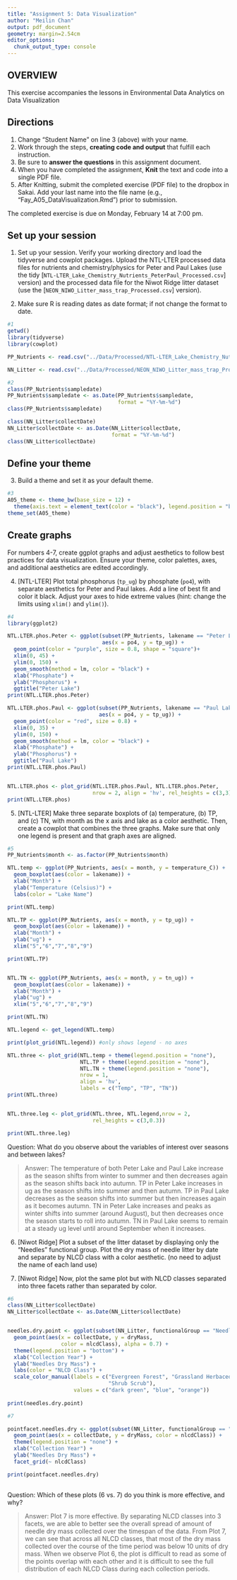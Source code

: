```yaml
---
title: "Assignment 5: Data Visualization"
author: "Meilin Chan"
output: pdf_document
geometry: margin=2.54cm
editor_options: 
  chunk_output_type: console
---
```


## OVERVIEW

This exercise accompanies the lessons in Environmental Data Analytics on Data Visualization 

## Directions
1. Change "Student Name" on line 3 (above) with your name.
2. Work through the steps, **creating code and output** that fulfill each instruction.
3. Be sure to **answer the questions** in this assignment document.
4. When you have completed the assignment, **Knit** the text and code into a single PDF file.
5. After Knitting, submit the completed exercise (PDF file) to the dropbox in Sakai. Add your last name into the file name (e.g., "Fay_A05_DataVisualization.Rmd") prior to submission.

The completed exercise is due on Monday, February 14 at 7:00 pm.



## Set up your session 
1. Set up your session. Verify your working directory and load the tidyverse 
and cowplot packages. Upload the NTL-LTER processed data files for nutrients 
and chemistry/physics for Peter and Paul Lakes (use the tidy 
[`NTL-LTER_Lake_Chemistry_Nutrients_PeterPaul_Processed.csv`] version) and 
the processed data file for the Niwot Ridge litter dataset (use the [`NEON_NIWO_Litter_mass_trap_Processed.csv`] version). 

2. Make sure R is reading dates as date format; if not change the format to date.

```r
#1 
getwd()
library(tidyverse)
library(cowplot)

PP_Nutrients <- read.csv("../Data/Processed/NTL-LTER_Lake_Chemistry_Nutrients_PeterPaul_Processed.csv", stringsAsFactors = FALSE)

NN_Litter <- read.csv("../Data/Processed/NEON_NIWO_Litter_mass_trap_Processed.csv", stringsAsFactors = TRUE)

#2 
class(PP_Nutrients$sampledate)
PP_Nutrients$sampledate <- as.Date(PP_Nutrients$sampledate, 
                                   format = "%Y-%m-%d")
class(PP_Nutrients$sampledate)

class(NN_Litter$collectDate)
NN_Litter$collectDate <- as.Date(NN_Litter$collectDate, 
                                 format = "%Y-%m-%d")
class(NN_Litter$collectDate)

```
## Define your theme
3. Build a theme and set it as your default theme.

```r
#3
A05_theme <- theme_bw(base_size = 12) +
  theme(axis.text = element_text(color = "black"), legend.position = "bottom")
theme_set(A05_theme)
```

## Create graphs
For numbers 4-7, create ggplot graphs and adjust aesthetics to follow best practices for data visualization. Ensure your theme, color palettes, axes, and additional aesthetics are edited accordingly.

4. [NTL-LTER] Plot total phosphorus (`tp_ug`) by phosphate (`po4`), with separate aesthetics for Peter and Paul lakes. Add a line of best fit and color it black. Adjust your axes to hide extreme values (hint: change the limits using `xlim()` and `ylim()`).

```r
#4
library(ggplot2)

NTL.LTER.phos.Peter <- ggplot(subset(PP_Nutrients, lakename == "Peter Lake"), 
                              aes(x = po4, y = tp_ug)) +
  geom_point(color = "purple", size = 0.8, shape = "square")+
  xlim(0, 45) +
  ylim(0, 150) +
  geom_smooth(method = lm, color = "black") +
  xlab("Phosphate") +
  ylab("Phosphorus") +
  ggtitle("Peter Lake")
print(NTL.LTER.phos.Peter)

NTL.LTER.phos.Paul <- ggplot(subset(PP_Nutrients, lakename == "Paul Lake"), 
                             aes(x = po4, y = tp_ug)) +
  geom_point(color = "red", size = 0.8) +
  xlim(0, 35) +
  ylim(0, 150) +
  geom_smooth(method = lm, color = "black") +
  xlab("Phosphate") +
  ylab("Phosphorus") +
  ggtitle("Paul Lake")
print(NTL.LTER.phos.Paul)


NTL.LTER.phos <- plot_grid(NTL.LTER.phos.Paul, NTL.LTER.phos.Peter, 
                           nrow = 2, align = 'hv', rel_heights = c(3,3))
print(NTL.LTER.phos)

```


5. [NTL-LTER] Make three separate boxplots of (a) temperature, (b) TP, and (c) TN, with month as the x axis and lake as a color aesthetic. Then, create a cowplot that combines the three graphs. Make sure that only one legend is present and that graph axes are aligned.

```r
#5
PP_Nutrients$month <- as.factor(PP_Nutrients$month)

NTL.temp <- ggplot(PP_Nutrients, aes(x = month, y = temperature_C)) +
  geom_boxplot(aes(color = lakename)) +
  xlab("Month") +
  ylab("Temperature (Celsius)") +
  labs(color = "Lake Name")

print(NTL.temp)

NTL.TP <- ggplot(PP_Nutrients, aes(x = month, y = tp_ug)) +
  geom_boxplot(aes(color = lakename)) +
  xlab("Month") +
  ylab("ug") +
  xlim("5","6","7","8","9")

print(NTL.TP)


NTL.TN <- ggplot(PP_Nutrients, aes(x = month, y = tn_ug)) +
  geom_boxplot(aes(color = lakename)) +
  xlab("Month") +
  ylab("ug") +
  xlim("5","6","7","8","9")

print(NTL.TN)

NTL.legend <- get_legend(NTL.temp)

print(plot_grid(NTL.legend)) #only shows legend - no axes

NTL.three <- plot_grid(NTL.temp + theme(legend.position = "none"),
                       NTL.TP + theme(legend.position = "none"),
                       NTL.TN + theme(legend.position = "none"),
                       nrow = 1, 
                       align = 'hv',
                       labels = c("Temp", "TP", "TN"))
print(NTL.three) 


NTL.three.leg <- plot_grid(NTL.three, NTL.legend,nrow = 2, 
                           rel_heights = c(3,0.3))

print(NTL.three.leg)


```

Question: What do you observe about the variables of interest over seasons and between lakes? 

> Answer: The temperature of both Peter Lake and Paul Lake increase as the 
season shifts from winter to summer and then decreases again as the season 
shifts back into autumn. TP in Peter Lake increases in ug as the season shifts 
into summer and then autumn. TP in Paul Lake decreases as the season shifts 
into summer but then increases again as it becomes autumn. TN in Peter Lake 
increases and peaks as winter shifts into summer (around August), but then 
decreases once the season starts to roll into autumn. TN in Paul Lake seems 
to remain at a steady ug level until around September when it increases. 

6. [Niwot Ridge] Plot a subset of the litter dataset by displaying only the "Needles" functional group. Plot the dry mass of needle litter by date and separate by NLCD class with a color aesthetic. (no need to adjust the name of each land use)

7. [Niwot Ridge] Now, plot the same plot but with NLCD classes separated into three facets rather than separated by color. 

```r
#6
class(NN_Litter$collectDate)
NN_Litter$collectDate <- as.Date(NN_Litter$collectDate)


needles.dry.point <- ggplot(subset(NN_Litter, functionalGroup == "Needles")) +
  geom_point(aes(x = collectDate, y = dryMass, 
                 color = nlcdClass), alpha = 0.7) +
  theme(legend.position = "bottom") +
  xlab("Collection Year") +
  ylab("Needles Dry Mass") +
  labs(color = "NLCD Class") +
  scale_color_manual(labels = c("Evergreen Forest", "Grassland Herbaceous", 
                                "Shrub Scrub"),
                     values = c("dark green", "blue", "orange"))
                      
print(needles.dry.point)

#7

pointfacet.needles.dry <- ggplot(subset(NN_Litter, functionalGroup == "Needles")) +
  geom_point(aes(x = collectDate, y = dryMass, color = nlcdClass)) +
  theme(legend.position = "none") +
  xlab("Collection Year") +
  ylab("Needles Dry Mass") +
  facet_grid(~ nlcdClass)

print(pointfacet.needles.dry)
  

```
Question: Which of these plots (6 vs. 7) do you think is more effective, and why?

> Answer: Plot 7 is more effective. By separating NLCD classes into 3 facets,
we are able to better see the overall spread of amount of needle dry mass 
collected over the timespan of the data. From Plot 7, we can see that across 
all NLCD classes, that most of the dry mass collected over the course of the 
time period was below 10 units of dry mass. When we observe Plot 6, the plot is difficult to read as some of the points overlap with each other and it is 
difficult to see the full distribution of each NLCD Class during each collection 
periods. 
